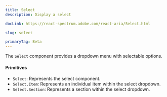 ```yaml
---
title: Select
description: Display a select

docLink: https://react-spectrum.adobe.com/react-aria/Select.html

slug: select

primaryTag: Beta
---
```


The `Select` component provides a dropdown menu with selectable options.

#### Primitives
- `Select`: Represents the select component.
- `Select.Item`: Represents an individual item within the select dropdown.
- `Select.Section`: Represents a section within the select dropdown.


<ComponentPreview name="select/preview" />


